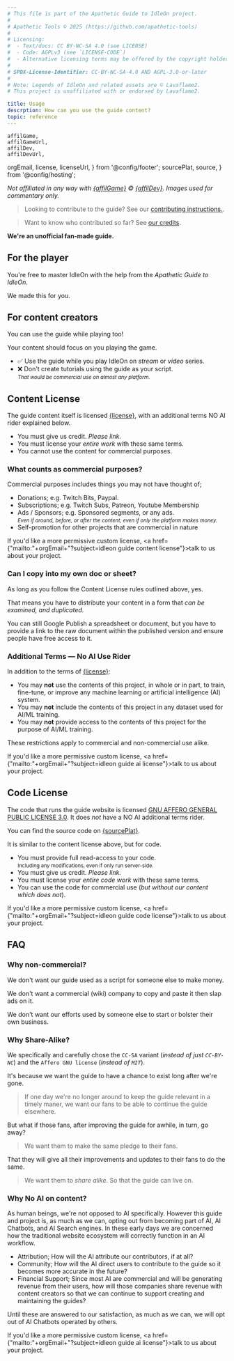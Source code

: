 ```yaml
---
# This file is part of the Apathetic Guide to IdleOn project.
#
# Apathetic Tools © 2025 (https://github.com/apathetic-tools)
#
# Licensing:
#  - Text/docs: CC BY-NC-SA 4.0 (see LICENSE)
#  - Code: AGPLv3 (see `LICENSE-CODE`)
#  - Alternative licensing terms may be offered by the copyright holder.
#
# SPDX-License-Identifier: CC-BY-NC-SA-4.0 AND AGPL-3.0-or-later
#
# Note: Legends of IdleOn and related assets are © Lavaflame2.
# This project is unaffiliated with or endorsed by Lavaflame2.

title: Usage
descrption: How can you use the guide content?
topic: reference
---
```


	affilGame, 
	affilGameUrl, 
	affilDev, 
	affilDevUrl, 	
  orgEmail,
  license, 
	licenseUrl, 
} from '@config/footer';
  sourcePlat,
  source,
} from '@config/hosting';

*Not affiliated in any way with <a href={affilGameUrl} class="text-inherit">{affilGame}</a> &copy; <a href={affilDevUrl} class="text-inherit">{affilDev}</a>. Images used for commentary only.*

> Looking to contribute to the guide? See our <a href="/site/contribute/">contributing instructions.</a>.

> Want to know who contributed so far? See <a href="/site/credits/">our credits</a>.

**We're an unofficial fan-made guide.**

## For the player

You're free to master IdleOn with the help from the *Apathetic Guide to IdleOn*. 

We made this for you.

## For content creators

You can use the guide while playing too! 

Your content should focus on you playing the game.

- ✅ Use the guide while you play IdleOn on *stream* or *video* series.
- ❌ Don't create tutorials using the guide as your script.<br /><small>*That would be commercial use on almost any platform.*</small>

## Content License

The guide content itself is licensed <a href={licenseUrl}>{license}</a>, with an additional terms NO AI rider explained below. 

* You must give us credit. *Please link.*
* You must license your *entire work* with these same terms.
* You cannot use the content for commercial purposes.

### What counts as commercial purposes?

Commercial purposes includes things you may not have thought of; 

* Donations; e.g. Twitch Bits, Paypal.
* Subscriptions; e.g. Twitch Subs, Patreon, Youtube Membership
* Ads / Sponsors; e.g. Sponsored segments, or any ads.<br /><small>*Even if around, before, or after the content, even if only the platform makes money.*</small>
* Self-promotion for other projects that are commercial in nature

If you'd like a more permissive custom license, <a href={"mailto:"+orgEmail+"?subject=idleon guide content license"}>talk to us about your project</a>.

### Can I copy into my own doc or sheet?

As long as you follow the Content License rules outlined above, yes. 

That means you have to distribute your content in a form that *can be examined, and duplicated*. 

You can still Google Publish a spreadsheet or document, but you have to provide a link to the raw document within the published version and ensure people have free access to it.

### Additional Terms — No AI Use Rider

In addition to the terms of <a href={licenseUrl}>{license}</a>:

- You may **not** use the contents of this project, in whole or in part, to train, fine-tune, or improve any machine learning or artificial intelligence (AI) system.
- You may **not** include the contents of this project in any dataset used for AI/ML training.
- You may **not** provide access to the contents of this project for the purpose of AI/ML training.

These restrictions apply to commercial and non-commercial use alike.

If you'd like a more permissive custom license, <a href={"mailto:"+orgEmail+"?subject=idleon guide ai license"}>talk to us about your project</a>.

## Code License

The code that runs the guide website is licensed <a href="https://www.gnu.org/licenses/agpl-3.0.en.html">GNU AFFERO GENERAL PUBLIC LICENSE 3.0</a>. It does *not* have a NO AI additional terms rider.

You can find the source code on <a href={source}>{sourcePlat}</a>.

It is similar to the content license above, but for code.

- You must provide full read-access to your code.<br /><small>Including any modifications, even if only run server-side.</small>
- You must give us credit. *Please link.*
- You must license your *entire code work* with these same terms.
- You can use the code for commercial use (*but without our content which does not*).

If you'd like a more permissive custom license, <a href={"mailto:"+orgEmail+"?subject=idleon guide code license"}>talk to us about your project</a>.

## FAQ

### Why non-commercial?

We don't want our guide used as a script for someone else to make money. 

We don't want a commercial (wiki) company to copy and paste it then slap ads on it.

We don't want our efforts used by someone else to start or bolster their own business.

### Why Share-Alike?

We specifically and carefully chose the `CC-SA` variant (*instead of just `CC-BY-NC`*) and the `Affero GNU license` (*instead of `MIT`*).

It's because we want the guide to have a chance to exist long after we're gone.

> If one day we're no longer around to keep the guide relevant in a timely maner, we want our fans to be able to continue the guide elsewhere.

But what if those fans, after improving the guide for awhile, in turn, go away?

> We want them to make the same pledge to their fans. 

That they will give all their improvements and updates to their fans to do the same.

> We want them to *share alike*. So that the guide can live on.

### Why No AI on content?

As human beings, we're not opposed to AI specifically. However this guide and project is, as much as we can, opting out from becoming part of AI, AI Chatbots, and AI Search engines. In these early days we are concerned how the traditional website ecosystem will correctly function in an AI workflow. 

* Attribution; How will the AI attribute our contributors, if at all?
* Community; How will the AI direct users to contribute to the guide so it becomes more accurate in the future? 
* Financial Support; Since most AI are commercial and will be generating revenue from their users, how will those companies share revenue with content creators so that we can continue to support creating and maintaining the guides?

Until these are answered to our satisfaction, as much as we can, we will opt out of AI Chatbots operated by others.

If you'd like a more permissive custom license, <a href={"mailto:"+orgEmail+"?subject=idleon guide ai license"}>talk to us about your project</a>.
